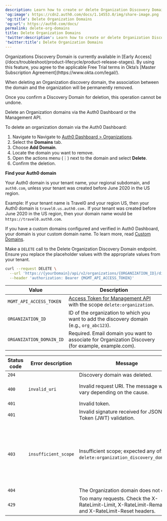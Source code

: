 ```yaml
---
description: Learn how to create or delete Organization Discovery Domains using the Auth0 Dashboard and Management API.
'og:image': https://cdn2.auth0.com/docs/1.14553.0/img/share-image.png
'og:title': Delete Organization Domains
'og:url': https://auth0.com/docs/
permalink: delete-org-domains
title: Delete Organization Domains
'twitter:description': Learn how to create or delete Organization Discovery Domains using the Auth0 Dashboard and Management API.
'twitter:title': Delete Organization Domains
---
```


<Warning>
Organizations Discovery Domain is currently available in [Early Access](/docs/troubleshoot/product-lifecycle/product-release-stages). By using this feature, you agree to the applicable Free Trial terms in Okta’s [Master Subscription Agreement](https://www.okta.com/legal/).
</Warning>

When deleting an Organization discovery domain, the association between the domain and the organization will be permanently removed.

<Warning>
Once you confirm a Discovery Domain for deletion, this operation cannot be undone.
</Warning>

Delete an Organization domains via the Auth0 Dashboard or the Management API.

<Tabs>
  <Tab title="Auth0 Dashboard">
To delete an organization domain via the Auth0 Dashboard:

1. Navigate to Navigate to [Auth0 Dashboard > Organizations](https://manage.auth0.com/#/organizations).
2. Select the **Domains** tab.
3. Choose **Add Domain**.
4. Locate the domain you want to remove.
5. Open the actions menu (⋮) next to the domain and select **Delete**.
6. Confirm the deletion.

</Tab>

<Tab title="Management API">
<Callout icon="file-lines" color="#0EA5E9" iconType="regular">

<b>Find your Auth0 domain</b>

Your Auth0 domain is your tenant name, your regional subdomain, and `auth0.com`, unless your tenant was created before June 2020 in the US region.

Example: If your tenant name is Travel0 and your region US, then your Auth0 domain is `travel0.us.auth0.com.` If your tenant was created before June 2020 in the US region, then your domain name would be `https://travel0.auth0.com`.

If you have a custom domains configured and verified in Auth0 Dashboard, your domain is your custom domain name. To learn more, read [Custom Domains](/docs/customize/custom-domains).

</Callout>

Make a `DELETE` call to the Delete Organization Discovery Domain endpoint. Ensure you replace the placeholder values with the appropriate values from your tenant.

```bash
curl --request DELETE \
  --url 'https://{yourDomain}/api/v2/organizations/{ORGANIZATION_ID}/discovery-domains/{ORGANIZATION_DOMAIN_ID}' \
  --header 'authorization: Bearer {MGMT_API_ACCESS_TOKEN}'
```

| <b>Value</b> | <b>Description</b> |
| ----- | ----------- |
| `MGMT_API_ACCESS_TOKEN` | [Access Token for Management API](/docs/tokens/management-api-access-tokens) with the scope `delete:organization`. |
| `ORGANIZATION_ID` | ID of the organization to which you want to add the discovery domain (e.g., `org_abc123`). |
| `ORGANIZATION_DOMAIN_ID` | Required. Email domain you want to associate for Organization Discovery  (for example, example.com).|

| <b> Status code </b>| <b> Error description </b>| <b>Message</b> |<b>Cause</b>|
| ------- | ------- | ------- | ------- |
| `204` |  | Discovery domain was deleted. ||
| `400` | `invalid_uri` | Invalid request URI. The message will vary depending on the cause. | The path is not valid. |
| `401` | | Invalid token. ||
| `401` | | Invalid signature received for JSON Web Token (JWT) validation. ||
| `403` | `insufficient_scope` | Insufficient scope; expected any of: `delete:organization_discovery_domains`. | Tried to read/write a field that is not allowed with provided bearer token scopes. |
| `404` | | The Organization domain does not exist. | |
| `429` |  | Too many requests. Check the X-RateLimit-Limit, X-RateLimit-Remaining and X-RateLimit-Reset headers. ||

</Tab>
</Tabs>
